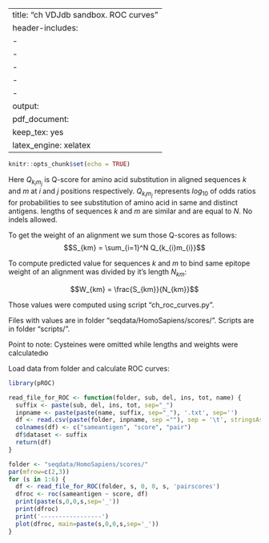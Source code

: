 
---
title: "ch VDJdb sandbox. ROC curves"
header-includes:
- \usepackage{amsmath,amsthm,amssymb}
- \usepackage{mathtext}
- \usepackage[T1,T2A]{fontenc}
- \usepackage[utf8]{inputenc}
- \usepackage[english,russian]{babel}
output: 
  pdf_document:
    keep_tex: yes
    latex_engine: xelatex
---
```r
knitr::opts_chunk$set(echo = TRUE)
```

Here $Q_{k_{i}m_{j}}$ is Q-score for amino acid substitution in aligned sequences $k$ and $m$ at $i$ and $j$  positions respectively. $Q_{k_{i}m_{j}}$ represents $log_{10}$ of odds ratios for probabilities to see substitution of amino acid in same and distinct antigens. lengths of sequences $k$ and $m$ are similar and are equal to $N$. No indels allowed.

To get the weight of an alignment we sum those Q-scores as follows:
$$S_{km} = \sum_{i=1}^N Q_{k_{i}m_{i}}$$

To compute predicted value for sequences $k$ and $m$ to bind same epitope weight of an alignment was divided by it's length $N_{km}$:

$$W_{km} = \frac{S_{km}}{N_{km}}$$

Those values were computed using script "ch_roc_curves.py".

Files with values are in folder "seqdata/HomoSapiens/scores/".
Scripts are in folder "scripts/".

Point to note:
Cysteines were omitted while lengths and weights were calculatedю

Load data from folder and calculate ROC curves:

```r
library(pROC)

read_file_for_ROC <- function(folder, sub, del, ins, tot, name) {
  suffix <- paste(sub, del, ins, tot, sep="_")
  inpname <- paste(paste(name, suffix, sep="_"), '.txt', sep='')
  df <- read.csv(paste(folder, inpname, sep =""), sep = '\t', stringsAsFactors = F)
  colnames(df) <- c("sameantigen", "score", "pair")
  df$dataset <- suffix
  return(df)
}

folder <- "seqdata/HomoSapiens/scores/"
par(mfrow=c(2,3))
for (s in 1:6) {
  df <- read_file_for_ROC(folder, s, 0, 0, s, 'pairscores')
  dfroc <- roc(sameantigen ~ score, df)
  print(paste(s,0,0,s,sep='_'))
  print(dfroc)
  print('-----------------')
  plot(dfroc, main=paste(s,0,0,s,sep='_'))
}



```